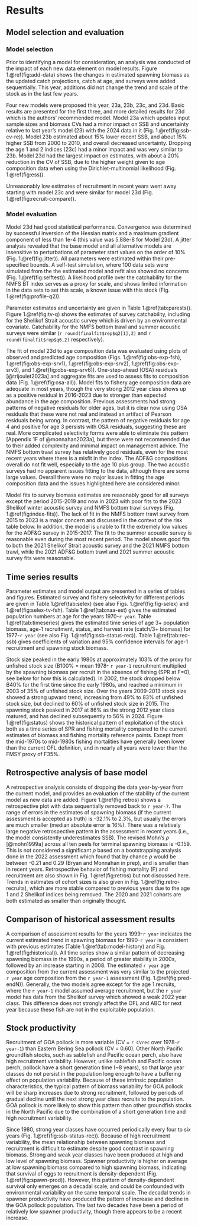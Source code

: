 # Results
## Model selection and evaluation
### Model selection
Prior to identifying a model for consideration, an analysis was
conducted of the impact of each new data element on model
results. Figure 1.\@ref(fig:add-data) shows the changes in
estimated spawning biomass as the updated catch projections,
catch at age, and surveys were added sequentially. This year,
additions did not change the trend and scale of the stock as in
the last few years.

Four new models were proposed this year, 23a, 23b, 23c, and 23d.
Basic results are presented for the first three, and more
detailed results for 23d which is the authors' recommended model.
Model 23a which updates input sample sizes and biomass CVs had a
minor impact on SSB and uncertainty relative to last year's model
(23) with the 2024 data in it (Fig. 1.\@ref(fig:ssb-cv-re)).
Model 23b estimated about 15% lower recent SSB, and about 15%
higher SSB from 2000 to 2010, and overall decreased uncertainty.
Dropping the age 1 and 2 indices (23c) had a minor impact and was
very similar to 23b. Model 23d had the largest impact on
estimates, with about a 20% reduction in the CV of SSB, due to
the higher weight given to age composition data when using the
Dirichlet-multinomial likelihood (Fig. 1.\@ref(fig:ess)).

Unreasonably low estimates of recruitment in recent years went
away starting with model 23c and were similar for model 23d (Fig.
1.\@ref(fig:recruit-compare)).

### Model evaluation

Model 23d had good statistical performance. Convergence was
determined by successful inversion of the Hessian matrix and a
maximum gradient component of less than 1e-4 (this value was
5.88e-8 for Model 23d). A jitter analysis revealed that the
base model and all alternative models are insensitive
to perturbations of parameter start values on the order of 10%
(Fig. 1.\@ref(fig:jitter)). All parameters were estimated within
their pre-specified bounds. A self-test simulation, where 100
data sets were simulated from the the estimated model and refit
also showed no concerns (Fig. 1.\@ref(fig:selftest)). A
likelihood profile over the catchability for the NMFS BT index
serves as a proxy for scale, and shows limited information in the
data sets to set this scale, a known issue with this stock (Fig.
1.\@ref(fig:profile-q2)).

Parameter estimates and uncertainty are given in Table
1.\@ref(tab:parests)). Figure 1.\@ref(fig:tv-q) shows the
estimates of survey catchability, including for the Shelikof Strait acoustic survey which is driven by
an environmental covariate.  Catchability for the NMFS bottom
trawl and summer acoustic surveys were similar
(`r round(finalfit$rep$q2[1],2)` and 
`r round(finalfit$rep$q6,2)`
respectively).

The fit of model 23d to age composition data was evaluated using
plots of observed and predicted age composition (Figs.
1.\@ref(fig:obs-exp-fsh), 1.\@ref(fig:obs-exp-srv1), 1.\@ref(fig:obs-exp-srv2),
1.\@ref(fig:obs-exp-srv3), and 1.\@ref(fig:obs-exp-srv6)).
One-step-ahead (OSA) residuals [@trijoulet2023a] and aggregate
fits are used to assess fits to composition data (Fig.
1.\@ref(fig:osa-all)). Model fits to fishery age composition data
are adequate in most years, though the very strong 2012 year
class shows up as a positive residual in 2016-2023 due to
stronger than expected abundance in the age composition. Previous
assessments had strong patterns of negative residuals for older
ages, but it is clear now using OSA residuals that these were not
real and instead an artifact of Pearson residuals being wrong. In
contrast, the pattern of negative residuals for age 4 and
positive for age 3 persists with OSA residuals, suggesting these
are real. More complicated selectivity forms were able to
eliminate this pattern [Appendix 1F of @monnahan2023a], but these
were not recommended due to their added complexity and minimal
impact on management advice. The NMFS bottom trawl survey has
relatively good residuals, even for the most recent years where
there is a misfit in the index. The ADF&G compositions overall do
not fit well, especially to the age 10 plus group.  The two
acoustic surveys had no apparent issues fitting to the data,
although there are some large values. Overall there were no major
issues in fitting the age composition data and the issues
highlighted here are considered minor.

Model fits to survey biomass estimates are reasonably good for
all surveys except the period 2015-2019 and now in 2023 with poor
fits to the 2023 Shelikof winter acoustic survey and NMFS bottom
trawl surveys (Fig. 1.\@ref(fig:index-fits)). The lack of fit in
the NMFS bottom trawl survey from 2015 to 2023 is a major concern
and discussed in the context of the risk table below. In
addition, the model is unable to fit the extremely low values for
the ADF&G survey in 2015-2017. The fit to the summer acoustic
survey is reasonable even during the most recent period. The
model shows good fits to both the 2021 Shelikof Strait acoustic
survey and the 2021 NMFS bottom trawl, while the 2021 ADF&G
bottom trawl and 2021 summer acoustic survey fits were
reasonable. 

## Time series results
Parameter estimates and model output are presented in a series of
tables and figures. Estimated survey and fishery selectivity for
different periods are given in Table 1.\@ref(tab:selex) (see also
Figs. 1.\@ref(fig:fig-selex) and 1.\@ref(fig:selex-tv-fsh). Table
1.\@ref(tab:naa-est) gives the estimated population numbers at
age for the years 1970-`r year`. Table 1.\@ref(tab:timeseries)
gives the estimated time series of age 3+ population biomass,
age-1 recruitment, status, and harvest rate (catch/3+ biomass)
for 1977-`r year` (see also
Fig. 1.\@ref(fig:ssb-status-rec)). Table 1.\@ref(tab:rec-ssb)
gives coefficients of variation and 95% confidence intervals for
age-1 recruitment and spawning stock biomass. 

<!-- getting this from figures workbook sheet fig33 still need to -->
<!-- move it into R and pull in here-->
Stock size peaked in the early 1980s at approximately 103% of the
proxy for unfished stock size (B100% = mean 1978- `r year-1`
recruitment multiplied by the spawning biomass per recruit in the
absence of fishing (SPR at F=0), see below for how this is
calculated). In 2002, the stock dropped below B40% for the first
time since the early 1980s, and reached a minimum in 2003 of 35%
of unfished stock size. Over the years 2009-2013 stock size
showed a strong upward trend, increasing from 49% to 83% of
unfished stock size, but declined to 60% of unfished stock size
in 2015. The spawning stock peaked in 2017 at 86% as the strong
2012 year class matured, and has declined subsequently to 56%
in 2024. Figure 1.\@ref(fig:status) shows the historical pattern
of exploitation of the stock both as a time series of SPR and
fishing mortality compared to the current estimates of biomass
and fishing mortality reference points. Except from the mid-1970s
to mid-1980s fishing mortalities have generally been lower than
the current OFL definition, and in nearly all years were lower
than the FMSY proxy of F35%.

## Retrospective analysis of base model
A retrospective analysis consists of dropping the data
year-by-year from the current model, and provides an evaluation
of the stability of the current model as new data are added.
Figure 1.\@ref(fig:retros) shows a retrospective plot with data
sequentially removed back to `r year-7`. The range of errors in
the estimates of spawning biomass (if the current assessment is
accepted as truth) is -32.1% to 2.3%, but usually the errors are
much smaller (median absolute error is 16%). There was a
relatively large negative retrospective pattern in the assessment
in recent years (i.e., the model consistently underestimates
SSB). The revised Mohn’s $\rho$ [@mohn1999a] across all ten peels
for terminal spawning biomass is -0.159. This is not considered a
significant $\rho$ based on a bootstrapping analysis done in the
2022 assessment which found that by chance $\rho$ would be
between -0.21 and 0.29 (Bryan and Monnahan in prep), and is smaller
than in recent years. Retrospective behavior of fishing mortality
(F) and recruitment are also shown in Fig. 1.\@ref(fig:retros)
but not discussed here. Trends in estimates of cohort sizes is
also given in Fig. 1.\@ref(fig:retro-recruits), which are more
stable compared to previous years due to the age 1 and 2 Shelikof
indices being removed. The 2020 and 2021 cohorts are both
estimated as smaller than originally thought.

## Comparison of historical assessment results

A comparison of assessment results for the years 1999-`r year`
indicates the current estimated trend in spawning biomass for
1990-`r year` is consistent with previous estimates (Table
1.\@ref(tab:model-history) and Fig. 1.\@ref(fig:historical)). All
time series show a similar pattern of decreasing spawning biomass
in the 1990s, a period of greater stability in 2000s, followed by
an increase starting in 2008. The estimated `r year` age
composition from the current assessment was very similar to the
projected `r year` age composition from the `r year-1` assessment
(Fig. 1.\@ref(fig:pred-endN)). Generally, the two models agree
except for the age 1 recruits, where the `r year-1` model assumed
average recruitment, but the `r year` model has data from the
Shelikof survey which showed a weak 2022 year class. This difference
does not strongly affect the OFL and ABC for next year because
these fish are not in the exploitable population.

## Stock productivity

Recruitment of GOA pollock is more variable (CV = `r CVrec`
over 1978-`r year-1`) than Eastern Bering Sea pollock (CV =
0.60). Other North Pacific groundfish stocks, such as sablefish
and Pacific ocean perch, also have high recruitment
variability. However, unlike sablefish and Pacific ocean perch,
pollock have a short generation time (~8 years), so that large
year classes do not persist in the population long enough to have
a buffering effect on population variability. Because of these
intrinsic population characteristics, the typical pattern of
biomass variability for GOA pollock will be sharp increases due
to strong recruitment, followed by periods of gradual decline
until the next strong year class recruits to the population. GOA
pollock is more likely to show this pattern than other groundfish
stocks in the North Pacific due to the combination of a short
generation time and high recruitment variability.

Since 1980, strong year classes have occurred periodically every
four to six years (Fig. 1.\@ref(fig:ssb-status-rec)). Because of
high recruitment variability, the mean relationship between
spawning biomass and recruitment is difficult to estimate despite
good contrast in spawning biomass. Strong and weak year classes
have been produced at high and low level of spawning
biomass. Spawner productivity is higher on average at low
spawning biomass compared to high spawning biomass, indicating
that survival of eggs to recruitment is density-dependent
(Fig. 1.\@ref(fig:spawn-prod)). However, this pattern of
density-dependent survival only emerges on a decadal scale, and
could be confounded with environmental variability on the same
temporal scale. The decadal trends in spawner productivity have
produced the pattern of increase and decline in the GOA pollock
population. The last two decades have been a period of relatively
low spawner productivity, though there appears to be a recent
increase. 

